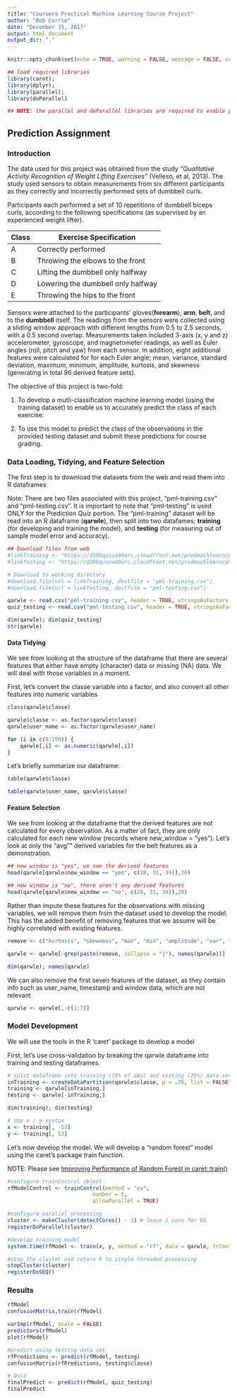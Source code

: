 ```yaml
---
title: "Coursera Practical Machine Learning Course Project"
author: "Bob Currie"
date: "December 31, 2017"
output: html_document
output_dir: "."
---
```


```r
knitr::opts_chunk$set(echo = TRUE, warning = FALSE, message = FALSE, comment = "", cache = TRUE)

## load required libraries
library(caret);
library(dplyr);
library(parallel);
library(doParallel)

## NOTE: the parallel and doParallel libraries are required to enable parallel processing, which will increase decrease the processing time required of any calculation-intensive (e.g. random forest) models we compute. Also note that the code used in the model section is specific to Windows x86 architecture.

```

## Prediction Assignment

### Introduction
The data used for this project was obtained from the study *"Qualitative Activity Recognition of Weight Lifting Exercises"* (Velleso, et al, 2013). The study used sensors to obtain measurements from six different participants as they correctly and incorrectly performed sets of dumbbell curls.

Participants each performed a set of 10 repetitions of dumbbell biceps curls, according to the following specifications (as supervised by an experienced weight lifter).

Class   Exercise Specification
-----   ----------------------
A       Correctly performed
B       Throwing the elbows to the front
C       Lifting the dumbbell only halfway
D       Lowering the dumbbell only halfway
E       Throwing the hips to the front

Sensors were attached to the participants' gloves(**forearm**), **arm**, **belt**, and to the **dumbbell** itself. The readings from the sensors were collected using a sliding window approach with different lengths from 0.5 to 2.5 seconds, with a 0.5 second overlap. Measurements taken included 3-axis (x, y and z) accelerometer, gyroscope, and magnetometer readings, as well as Euler angles (roll, pitch and yaw) from each sensor. In addition, eight additional features were calculated for for each Euler angle; mean, variance, standard deviation,  maximum, minimum,  amplitude, kurtosis, and skewness (generating in total 96 derived feature sets).

The objective of this project is two-fold:

1. To develop a mutli-classification machine learning model (using the training dataset) to enable us to accurately predict the class of each exercise.

2. To use this model to predict the class of the observations in the provided testing dataset and submit these predictions for course grading.


### Data Loading, Tidying, and Feature Selection

The first step is to download the datasets from the web and read them into R dataframes

Note: There are two files associated with this project, "pml-training.csv" and "pml-testing.csv". It is important to note that "pml-testing" is used ONLY for the Prediction Quiz portion. The "pml-training" dataset will be read into an R dataframe (**qarwle**), then split into two datafames; **training** (for developing and training the model), and **testing** (for measuring out of sample model error and accuracy).

```r

## Download files from web
#linkTraining <- "https://d396qusza40orc.cloudfront.net/predmachlearn/pml-training.csv"
#linkTesting <- "https://d396qusza40orc.cloudfront.net/predmachlearn/pml-testing.csv"

# Download to working directory
#download.file(url = linkTraining, destfile = "pml-training.csv")
#download.file(url = linkTesting, destfile = "pml-testing.csv")

qarwle <- read.csv("pml-training.csv", header = TRUE, stringsAsFactors = FALSE)
quiz_testing <- read.csv("pml-testing.csv", header = TRUE, stringsAsFactors = FALSE)

dim(qarwle); dim(quiz_testing)
str(qarwle)

```

#### Data Tidying

We see from looking at the structure of the dataframe that there are several features that either have empty (character) data or missing (NA) data. We will deal with those variables in a moment.

First, let's convert the classe variable into a factor, and also convert all other features into numeric variables

```r

class(qarwle$classe)

qarwle$classe <- as.factor(qarwle$classe)
qarwle$user_name <- as.factor(qarwle$user_name)

for (i in c(8:159)) {
    qarwle[,i] <- as.numeric(qarwle[,i])
}

```

Let's briefly summarize our dataframe:

```r
table(qarwle$classe)

table(qarwle$user_name, qarwle$classe)

```

#### Feature Selection

We see from looking at the dataframe that the derived features are not calculated for every observation. As a matter of fact, they are only calculated for each new window (records where new_window = "yes"). Let's look at only the "avg"" derived variables for the belt features as a demonstration.

```r

## new window is "yes", we see the derived features
head(qarwle[qarwle$new_window == "yes", c(28, 31, 34)],20)

## new window is "no", there aren't any derived features
head(qarwle[qarwle$new_window == "no", c(28, 31, 34)],20)

```

Rather than impute these features for the observations with missing variables, we will remove them from the dataset used to develop the model. This has the added benefit of removing features that we assume will be highly correlated with existing features.

```r

remove <- c("kurtosis", "skewness", "max", "min", "amplitude", "var", "avg", "stddev")

qarwle <- qarwle[-grep(paste(remove, collapse = "|"), names(qarwle))]

dim(qarwle); names(qarwle)

```

We can also remove the first seven features of the dataset, as they contain info such as user_name, timestamp and window data, which are not relevant

```r

qarwle <- qarwle[,-c(1:7)]

```

### Model Development

We will use the tools in the R 'caret' package to develop a model

First, let's use cross-validation by breaking the qarwle dataframe into training and testing dataframes.

```r

# split dataframe into training (75% of obs) and testing (25%) data sets
inTraining <- createDataPartition(qarwle$classe, p = .75, list = FALSE)
training <- qarwle[inTraining,]
testing <- qarwle[-inTraining,]

dim(training); dim(testing)

# Use x / y syntax
x <- training[, -53]
y <- training[, 53]

```


Let's now develop the model. We will develop a "random forest" model using the caret's package train function.

NOTE: Please see [Improving Performance of Random Forest in caret::train()](https://github.com/lgreski/datasciencectacontent/blob/master/markdown/pml-randomForestPerformance.md)


```r

#configure trainControl object
rfModelControl <- trainControl(method = "cv",
                           number = 5,
                           allowParallel = TRUE)

#configure parallel processing
cluster <- makeCluster(detectCores() - 1) # leave 1 core for OS
registerDoParallel(cluster)

#develop training model
system.time(rfModel <- train(x, y, method = "rf", data = qarwle, trControl = rfModelControl))

#stop the cluster nad return R to single threaded processing
stopCluster(cluster)
registerDoSEQ()

```

### Results

```r

rfModel
confusionMatrix.train(rfModel)

varImp(rfModel, scale = FALSE)
predictors(rfModel)
plot(rfModel)

#predict using testing data set
rfPredictions <- predict(rfModel, testing)
confusionMatrix(rfPredictions, testing$classe)

# Quiz
finalPredict <- predict(rfModel, quiz_testing)
finalPredict
```